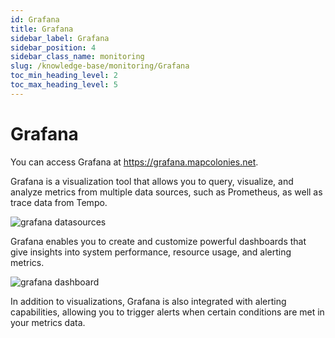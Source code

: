 ```yaml
---
id: Grafana
title: Grafana
sidebar_label: Grafana
sidebar_position: 4
sidebar_class_name: monitoring
slug: /knowledge-base/monitoring/Grafana
toc_min_heading_level: 2
toc_max_heading_level: 5
---
```



# Grafana

You can access Grafana at https://grafana.mapcolonies.net.

Grafana is a visualization tool that allows you to query, visualize, and analyze metrics from multiple data sources,
such as Prometheus, as well as trace data from Tempo.

![grafana datasources](./img/grafana/grafana-datasources.png)

Grafana enables you to create and customize powerful dashboards that give insights into system performance,
resource usage, and alerting metrics.

![grafana dashboard](./img/grafana/grafana-dashboard.png)

In addition to visualizations, Grafana is also integrated with alerting capabilities, allowing you to trigger alerts
when certain conditions are met in your metrics data.
